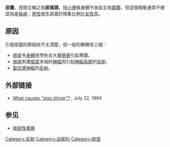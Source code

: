 {{Medical}}
{{Refimprove|time=2014-01-01T00:01:45+00:00}}
'''尿震'''，民間又稱之為'''尿搖頭'''，指[[小便|小便]]後身體不由自主地[[震顫|震顫]]，但這個現象通常不被認為是[[疾病|疾病]]；[[男性|男性]]發生尿震的現象比例比[[女性|女性]]高。

== 原因 ==

引發尿震的原因尚不太清楚，但一般的解釋有三個：

* [[排尿|排尿]]令[[身體|身體]]突然失去大量[[熱量|熱量]]引起寒顫、
* [[排尿|排尿]]刺激[[陰莖|陰莖]]末端的[[神經|神經]]而引起[[神經系統|神經系統]]的[[神經反射|反射]]、
* [[副交感神經|副交感神經]]的[[神經反射|反射]]。

== 外部链接==

* [http://www.straightdope.com/classics/a4_225.html What causes "piss shiver"?] {{Wayback|url=http://www.straightdope.com/classics/a4_225.html |date=20060709192017 }}, July 22, 1994

==参见==
*[[排尿性晕厥|排尿性晕厥]]

{{med-stub}}

[[Category:反射|Category:反射]]
[[Category:泌尿科|Category:泌尿科]]
[[Category:排泄|Category:排泄]]